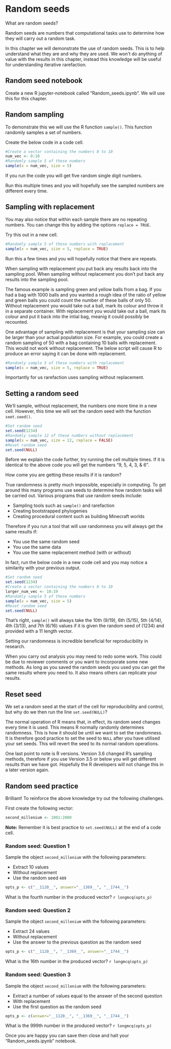 # Random seeds {#random_seeds_chap}

What are random seeds?

Random seeds are numbers that computational tasks use to determine how they will carry out a random task.

In this chapter we will demonstrate the use of random seeds. 
This is to help understand what they are and why they are used.
We won't do anything of value with the results in this chapter, instead this knowledge will be useful for understanding iterative rarefaction.

## Random seed notebook

Create a new R jupyter-notebook called "Random_seeds.ipynb".
We will use this for this chapter.

## Random sampling

To demonstrate this we will use the R function `sample()`. 
This function randomly samples a set of numbers.

Create the below code in a code cell.

```R
#Create a vector containing the numbers 0 to 10
num_vec <- 0:10
#Randomly sample 5 of these numbers
sample(x = num_vec, size = 5)
```

If you run the code you will get five random single digit numbers.

Run this multiple times and you will hopefully see the sampled numbers are different every time.

## Sampling with replacement

You may also notice that within each sample there are no repeating numbers.
You can change this by adding the options `replace = TRUE`.

Try this out in a new cell.

```R
#Randomly sample 5 of these numbers with replacement
sample(x = num_vec, size = 5, replace = TRUE)
```

Run this a few times and you will hopefully notice that there are repeats.

When sampling with replacement you put back any results back into the sampling pool.
When sampling without replacement you don't put back any results into the sampling pool.

The famous example is sampling green and yellow balls from a bag.
If you had a bag with 1000 balls and you wanted a rough idea of the ratio of yellow and green balls you could count the number of these balls of only 50.
Without replacement you would take out a ball, mark its colour and throw it in a separate container.
With replacement you would take out a ball, mark its colour and put it back into the intial bag, meanig it could possibly be recounted.

One advantage of sampling with replacement is that your sampling size can be larger than your actual population size.
For example, you could create a random sampling of 50 with a bag containing 10 balls with replacement.
This would not work without replacement.
The below script will cause R to produce an error saying it can be done with replacement.

```R
#Randomly sample 5 of these numbers with replacement
sample(x = num_vec, size = 5, replace = TRUE)
```

Importantly for us rarefaction uses sampling without replacement.

## Setting a random seed

We'll sample, without replacement, the numbers one more time in a new cell.
However, this time we will set the random seed with the function `seet.seed()`.

```R
#Set random seed
set.seed(1234)
#Randomly sample 12 of these numbers without replacement
sample(x = num_vec, size = 12, replace = FALSE)
#Reset random seed
set.seed(NULL)
```

Before we explain the code further, try running the cell multiple times.
If it is identical to the above code you will get the numbers "9, 5, 4, 3, & 6".

How come you are getting these results if it is random?

True randomness is pretty much impossible, especially in computing.
To get around this many programs use seeds to determine how random tasks will be carried out.
Various programs that use random seeds include:

- Sampling tools such as `sample()` and rarefaction
- Creating bootstrapped phylogenies
- Creating procedural content such as building Minecraft worlds

Therefore if you run a tool that will use randomness you will always get the same results if:

- You use the same random seed
- You use the same data
- You use the same replacement method (with or without)

In fact, run the below code in a new code cell and you may notice a similarity with your previous output.

```R
#Set random seed
set.seed(1234)
#Create a vector containing the numbers 0 to 10
larger_num_vec <- 10:19
#Randomly sample 5 of these numbers
sample(x = num_vec, size = 5)
#Reset random seed
set.seed(NULL)
```

That's right, `sample()` will always take the 10th (9/19), 6th (5/15), 5th (4/14), 4th (3/13), and 7th (6/16) values if it is given the random seed of (1234) and provided with a 11 length vector.

Setting our randomness is incredible beneficial for reproducibility in research.

When you carry out analysis you may need to redo some work. 
This could be due to reviewer comments or you want to incorporate some new methods.
As long as you saved the random seeds you used you can get the same results where you need to.
It also means others can replicate your results.

## Reset seed

We set a random seed at the start of the cell for reproducibility and control, but why do we then run the line `set.seed(NULL)`?

The normal operation of R means that, in effect, its random seed changes every time it is used.
This means R normally randomly determines randomness.
This is how it should be until we want to set the randomness.
It is therefore good practice to set the seed to `NULL` after you have utilised your set seeds.
This will revert the seed to its normal random operations.

One last point to note is R versions. 
Version 3.6 changed R's sampling methods, therefore if you use Version 3.5 or below you will get different results than we have got.
Hopefully the R developers will not change this in a later version again.

## Random seed practice

Brilliant! To reinforce the above knowledge try out the following challenges.

First create the following vector:

```R
second_millenium <- 1001:2000
```

__Note:__ Remember it is best practice to `set.seed(NULL)` at the end of a code cell.

### Random seed: Question 1

Sample the object `second_millenium` with the following parameters:

- Extract 10 values
- Without replacement
- Use the random seed `489`

```r
opts_p <- c("__1120__", answer="__1369__", "__1744__")
```
What is the fourth number in the produced vector? `r longmcq(opts_p)`

### Random seed: Question 2

Sample the object `second_millenium` with the following parameters:

- Extract 24 values
- Without replacement
- Use the answer to the previous question as the random seed

```r
opts_p <- c("__1120__", "__1369__", answer="__1744__")
```
What is the 16th number in the produced vector? `r longmcq(opts_p)`

### Random seed: Question 3

Sample the object `second_millenium` with the following parameters:

- Extract a number of values equal to the answer of the second question
- With replacement
- Use the first question as the random seed

```r
opts_p <- c(answer="__1120__", "__1369__", "__1744__")
```
What is the 999th number in the produced vector? `r longmcq(opts_p)`

Once you are happy you can save then close and halt your "Random_seeds.ipynb" notebook.